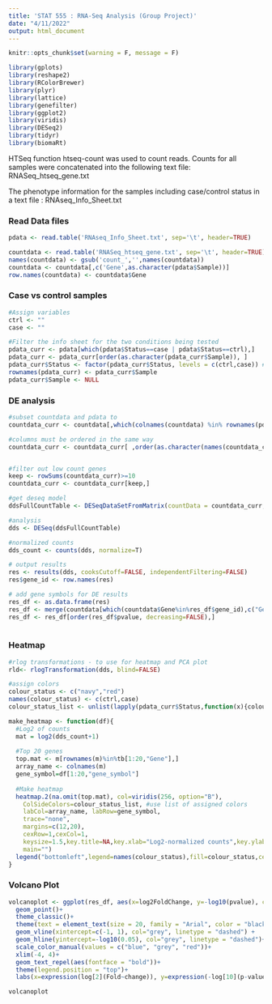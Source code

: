 ```yaml
---
title: 'STAT 555 : RNA-Seq Analysis (Group Project)'
date: "4/11/2022"
output: html_document
---
```


```r
knitr::opts_chunk$set(warning = F, message = F)
```

```r
library(gplots)
library(reshape2)
library(RColorBrewer)
library(plyr)
library(lattice)
library(genefilter)
library(ggplot2)
library(viridis)
library(DESeq2)
library(tidyr)
library(biomaRt)
```

HTSeq function htseq-count was used to count reads. Counts for all samples were concatenated into the following text file: RNASeq_htseq_gene.txt

The phenotype information for the samples including case/control status in a text file : RNAseq_Info_Sheet.txt

### Read Data files

```r
pdata <- read.table('RNAseq_Info_Sheet.txt', sep='\t', header=TRUE)

countdata <- read.table('RNASeq_htseq_gene.txt', sep='\t', header=TRUE)
names(countdata) <- gsub('count_','',names(countdata))
countdata <- countdata[,c('Gene',as.character(pdata$Sample))]
row.names(countdata) <- countdata$Gene
```


### Case vs control samples

```r
#Assign variables
ctrl <- ""
case <- ""

#Filter the info sheet for the two conditions being tested
pdata_curr <- pdata[which(pdata$Status==case | pdata$Status==ctrl),]
pdata_curr <- pdata_curr[order(as.character(pdata_curr$Sample)), ]
pdata_curr$Status <- factor(pdata_curr$Status, levels = c(ctrl,case)) # make sure that control is being used as reference level (else DESeq2 does it alphabetically)
rownames(pdata_curr) <- pdata_curr$Sample
pdata_curr$Sample <- NULL
```

### DE analysis

```r

#subset countdata and pdata to 
countdata_curr <- countdata[,which(colnames(countdata) %in% rownames(pdata_curr))] 

#columns must be ordered in the same way
countdata_curr <- countdata_curr[ ,order(as.character(names(countdata_curr)))] 


#filter out low count genes 
keep <- rowSums(countdata_curr)>=10
countdata_curr <- countdata_curr[keep,]

#get deseq model
ddsFullCountTable <- DESeqDataSetFromMatrix(countData = countdata_curr, coldata = pdata_curr, design = ~ Status)

#analysis
dds <- DESeq(ddsFullCountTable)

#normalized counts
dds_count <- counts(dds, normalize=T)

# output results
res <- results(dds, cooksCutoff=FALSE, independentFiltering=FALSE)
res$gene_id <- row.names(res) 

# add gene symbols for DE results
res_df <- as.data.frame(res)
res_df <- merge(countdata[which(countdata$Gene%in%res_df$gene_id),c("Gene","gene_symbol")],res_df,by.x="Gene",by.y="gene_id")
res_df <- res_df[order(res_df$pvalue, decreasing=FALSE),]
  
```

### Heatmap

```r
#rlog transformations - to use for heatmap and PCA plot
rld<- rlogTransformation(dds, blind=FALSE)

#assign colors
colour_status <- c("navy","red")
names(colour_status) <- c(ctrl,case) 
colour_status_list <- unlist(lapply(pdata_curr$Status,function(x){colour_status[x]}))

make_heatmap <- function(df){
  #Log2 of counts
  mat = log2(dds_count+1)
  
  #Top 20 genes
  top.mat <- m[rownames(m)%in%tb[1:20,"Gene"],] 
  array_name <- colnames(m)
  gene_symbol=df[1:20,"gene_symbol"]
  
  #Make heatmap
  heatmap.2(na.omit(top.mat), col=viridis(256, option="B"),
    ColSideColors=colour_status_list, #use list of assigned colors
    labCol=array_name, labRow=gene_symbol, 
    trace="none",
    margins=c(12,20), 
    cexRow=1,cexCol=1,
    keysize=1.5,key.title=NA,key.xlab="Log2-normalized counts",key.ylab="Counts",
    main="")
  legend("bottomleft",legend=names(colour_status),fill=colour_status,cex=0.8) #use list of assigned colors
}
```

### Volcano Plot

```r
volcanoplot <- ggplot(res_df, aes(x=log2FoldChange, y=-log10(pvalue), col = Expression, label = label))+
  geom_point()+
  theme_classic()+
  theme(text = element_text(size = 20, family = "Arial", color = "black"))+
  geom_vline(xintercept=c(-1, 1), col="grey", linetype = "dashed") +
  geom_hline(yintercept=-log10(0.05), col="grey", linetype = "dashed")+
  scale_color_manual(values = c("blue", "grey", "red"))+
  xlim(-4, 4)+
  geom_text_repel(aes(fontface = "bold"))+
  theme(legend.position = "top")+
  labs(x=expression(log[2](Fold~change)), y=expression(-log[10](p-value)))

volcanoplot
```

